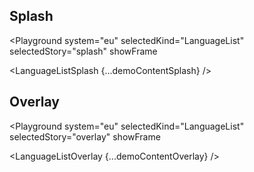 

## Splash

<Playground
  system="eu"
  selectedKind="LanguageList"
  selectedStory="splash"
  showFrame
>
  <LanguageListSplash {...demoContentSplash} />
</Playground>

## Overlay

<Playground
  system="eu"
  selectedKind="LanguageList"
  selectedStory="overlay"
  showFrame
>
  <LanguageListOverlay {...demoContentOverlay} />
</Playground>
